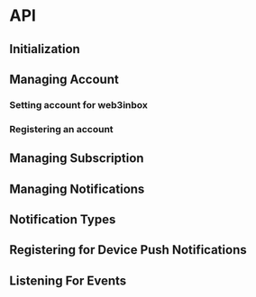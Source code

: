 

# API

## Initialization

<Initialization />

## Managing Account

### Setting account for web3inbox

<SettingAccount />

### Registering an account

<Registering />

## Managing Subscription

<Managing />

## Managing Notifications

<ManagingNotifications />

## Notification Types

<Types />

## Registering for Device Push Notifications

<RegisteringPush />

## Listening For Events

<Events />
